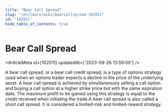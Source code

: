 ```yaml
---
title: "Bear Call Spread"
slug: "/en/learn/wiki/bearcallspread-102011"
id: "102011"
hide_table_of_contents: true
---
```



# Bear Call Spread

<ArticleMeta id={102011} updatedAt={'2023-09-26 13:59:00'} />
<div className='border-solid border-b border-t-0 my-4 border-[var(--ifm-color-gray-300)]' />

A bear call spread, or a bear call credit spread, is a type of options strategy used when an options trader expects a decline in the price of the underlying asset. A bear call spread is achieved by simultaneously selling a call option and buying a call option at a higher strike price but with the same expiration date. The maximum profit to be gained using this strategy is equal to the credit received when initiating the trade.A bear call spread is also called a short call spread. It is considered a limited-risk and limited-reward strategy.

